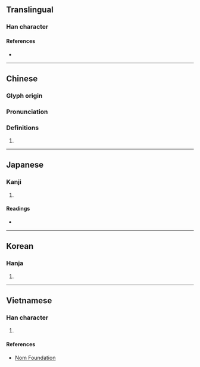 {{character info}}
==Translingual==

===Han character===
{{Han char|rn=32|rad=土|as=12|sn=15|four=47118|canj=GNOT|ids=⿰土登}}

====References====
* {{Han ref|kx=0239.150|dkj=05485|dj=0478.160|hdz=10490.020|uh=58B1|ud=22705|bh=E54C|bd=58700}}

----

==Chinese==
{{zh-forms}}

===Glyph origin===
{{Han etym}}

===Pronunciation===
{{zh-pron
|m=dèng
|ma=y
|c=dang3
|mc=y
|oc=y
|cat=
}}

===Definitions===
{{zh-hanzi}}

# {{rfdef|zh}}

----

==Japanese==

===Kanji===
{{ja-kanji|grade=|rs=土12}}

# {{rfdef|ja|sort=土12}}

====Readings====
* {{ja-readings|on=[[とう]] (tō)|kun=[[きだ]] (kida)}}

----

==Korean==

===Hanja===
{{ko-hanja|hangeul=등|rv=deung|mr=tŭng}}

# {{rfdef|ko|sort=土12}}

----

==Vietnamese==

===Han character===
{{vi-hantu|[[đắng]]|rs=土12}}

# {{rfdef|vi|sort=土12}}

====References====
* [http://nomfoundation.org/common/nom_details.php?codepoint=58b1 Nom Foundation]